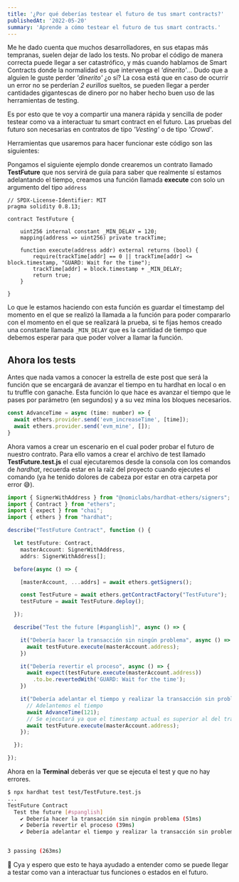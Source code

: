 ```yaml
---
title: '¿Por qué deberías testear el futuro de tus smart contracts?'
publishedAt: '2022-05-20'
summary: 'Aprende a cómo testear el futuro de tus smart contracts.'
---
```


Me he dado cuenta que muchos desarrolladores, en sus etapas más tempranas, suelen dejar de lado los tests. No probar el código de manera correcta puede llegar a ser catastrófico, y más cuando hablamos de Smart Contracts donde la normalidad es que intervenga el *'dinerito'*... Dudo que a alguien le guste perder *'dinerito'* ¿o sí? La cosa está que en caso de ocurrir un error no se perderían *2 eurillos* sueltos, se pueden llegar a perder cantidades gigantescas de dinero por no haber hecho buen uso de las herramientas de testing.

Es por esto que te voy a compartir una manera rápida y sencilla de poder testear como va a interactuar tu smart contract en el futuro. Las pruebas del futuro son necesarias en contratos de tipo *'Vesting'* o de tipo *'Crowd'*.

Herramientas que usaremos para hacer funcionar este código son las siguientes:

<Technology name="solidity" version="0.8.13"/>
<Technology name="hardhat"/>
<Technology name="chai"/>
<Technology name="waffle"/>

Pongamos el siguiente ejemplo donde crearemos un contrato llamado **TestFuture** que nos servirá de guía para saber que realmente sí estamos adelantando el tiempo, creamos una función llamada **execute** con solo un argumento del tipo `address`

```solidity:/contracts/TestFuture.sol
// SPDX-License-Identifier: MIT
pragma solidity 0.8.13;

contract TestFuture {

    uint256 internal constant _MIN_DELAY = 120;
    mapping(address => uint256) private trackTime;

    function execute(address addr) external returns (bool) {
        require(trackTime[addr] == 0 || trackTime[addr] <= block.timestamp, "GUARD: Wait for the time");
        trackTime[addr] = block.timestamp + _MIN_DELAY;
        return true;
    }

}
```

Lo que le estamos haciendo con esta función es guardar el timestamp del momento en el que se realizó la llamada a la función para poder compararlo con el momento en el que se realizará la prueba, si te fijas hemos creado una constante llamada `_MIN_DELAY` que es la cantidad de tiempo que debemos esperar para que poder volver a llamar la función.

## Ahora los tests

Antes que nada vamos a conocer la estrella de este post que será la función que se encargará de avanzar el tiempo en tu hardhat en local o en tu truffle con ganache.
Esta función lo que hace es avanzar el tiempo que le pases por parámetro (en segundos) y a su vez mina los bloques necesarios.

```js
const AdvanceTime = async (time: number) => {
  await ethers.provider.send('evm_increaseTime', [time]);
  await ethers.provider.send('evm_mine', []);
}
```

Ahora vamos a crear un escenario en el cual poder probar el futuro de nuestro contrato. Para ello vamos a crear el archivo de test llamado **TestFuture.test.js** el cual ejecutaremos desde la consola con los comandos de *hardhat*, recuerda estar en la raíz del proyecto cuando ejecutes el comando (ya he tenido dolores de cabeza por estar en otra carpeta por error 😅).


```js:/test/TestFuture.test.ts
import { SignerWithAddress } from "@nomiclabs/hardhat-ethers/signers";
import { Contract } from "ethers";
import { expect } from "chai";
import { ethers } from "hardhat";

describe("TestFuture Contract", function () {

  let testFuture: Contract,
    masterAccount: SignerWithAddress,
    addrs: SignerWithAddress[];

  before(async () => {

    [masterAccount, ...addrs] = await ethers.getSigners();

    const TestFuture = await ethers.getContractFactory("TestFuture");
    testFuture = await TestFuture.deploy();

  });

  describe("Test the future [#spanglish]", async () => {

    it("Debería hacer la transacción sin ningún problema", async () => {
      await testFuture.execute(masterAccount.address);
    })

    it("Debería revertir el proceso", async () => {
      await expect(testFuture.execute(masterAccount.address))
        .to.be.revertedWith('GUARD: Wait for the time');
    })

    it("Debería adelantar el tiempo y realizar la transacción sin problema", async () => {
      // Adelantemos el tiempo
      await AdvanceTime(121);
      // Se ejecutará ya que el timestamp actual es superior al del trackTime
      await testFuture.execute(masterAccount.address);
    });

  });

});
```
Ahora en la **Terminal** deberás ver que se ejecuta el test y que no hay errores.

```bash
$ npx hardhat test test/TestFuture.test.js
...
TestFuture Contract
  Test the future [#spanglish]
    ✔ Debería hacer la transacción sin ningún problema (51ms)
    ✔ Debería revertir el proceso (39ms)
    ✔ Debería adelantar el tiempo y realizar la transacción sin problema


3 passing (263ms)
```

👋 Cya y espero que esto te haya ayudado a entender como se puede llegar a testar como van a interactuar tus funciones o estados en el futuro.
